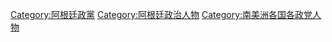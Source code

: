 [[Category:阿根廷政黨|Category:阿根廷政黨]]
[[Category:阿根廷政治人物|Category:阿根廷政治人物]]
[[Category:南美洲各国各政党人物|Category:南美洲各国各政党人物]]